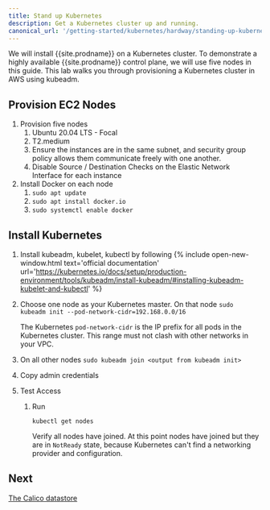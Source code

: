 ```yaml
---
title: Stand up Kubernetes
description: Get a Kubernetes cluster up and running.
canonical_url: '/getting-started/kubernetes/hardway/standing-up-kubernetes'
---
```


We will install {{site.prodname}} on a Kubernetes cluster. To demonstrate a highly available {{site.prodname}} control plane, we will use five nodes in this guide. This lab walks you through provisioning a Kubernetes cluster in AWS using kubeadm.

## Provision EC2 Nodes

1. Provision five nodes
    1. Ubuntu 20.04 LTS - Focal
    1. T2.medium
    1. Ensure the instances are in the same subnet, and security group policy allows them communicate freely with one another.
    1. Disable Source / Destination Checks on the Elastic Network Interface for each instance
1. Install Docker on each node
    1. `sudo apt update`
    1. `sudo apt install docker.io`
    1. `sudo systemctl enable docker`

## Install Kubernetes

1. Install kubeadm, kubelet, kubectl by following {% include open-new-window.html text='official documentation' url='https://kubernetes.io/docs/setup/production-environment/tools/kubeadm/install-kubeadm/#installing-kubeadm-kubelet-and-kubectl' %}
1. Choose one node as your Kubernetes master. On that node
   `sudo kubeadm init --pod-network-cidr=192.168.0.0/16`

   The Kubernetes `pod-network-cidr` is the IP prefix for all pods in the Kubernetes cluster. This range must not clash with other networks in your VPC.
1. On all other nodes
   `sudo kubeadm join <output from kubeadm init>`
1. Copy admin credentials
1. Test Access
    1. Run

       `kubectl get nodes`

       Verify all nodes have joined. At this point nodes have joined but they are in `NotReady` state, because Kubernetes can't find a networking provider and configuration.

## Next

[The Calico datastore](/getting-started/kubernetes/hardway/the-calico-datastore)
